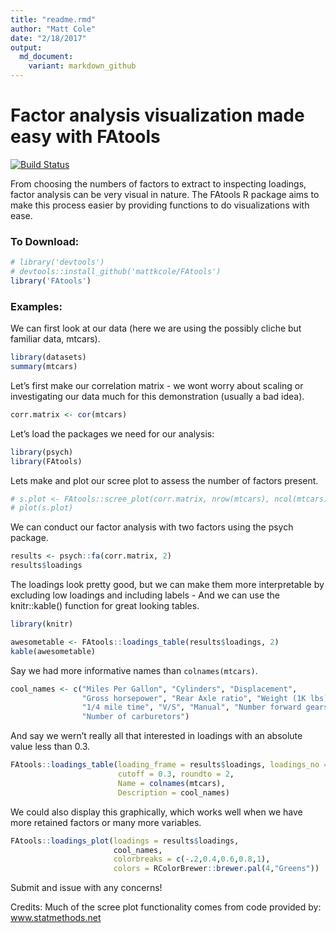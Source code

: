 ```yaml
---
title: "readme.rmd"
author: "Matt Cole"
date: "2/18/2017"
output:
  md_document:
    variant: markdown_github
---
```

Factor analysis visualization made easy with FAtools
=================
[![Build Status](https://travis-ci.org/mattkcole/FAtools.svg?branch=master)](https://travis-ci.org/mattkcole/FAtools)


From choosing the numbers of factors to extract to inspecting loadings, factor analysis can be very visual in nature.
The FAtools R package aims to make this process easier by providing functions to do visualizations with ease.

### To Download:

```r
# library('devtools')
# devtools::install_github('mattkcole/FAtools')
library('FAtools')
```

### Examples:

We can first look at our data (here we are using the possibly cliche but familiar data, mtcars).
```r
library(datasets)
summary(mtcars)
```

Let's first make our correlation matrix - we wont worry about scaling or investigating our data much for this demonstration (usually a bad idea).
```r
corr.matrix <- cor(mtcars)
```

Let's load the packages we need for our analysis:
```r
library(psych)
library(FAtools)
```

Lets make and plot our scree plot to assess the number of factors present.
```r
# s.plot <- FAtools::scree_plot(corr.matrix, nrow(mtcars), ncol(mtcars))
# plot(s.plot)
```

We can conduct our factor analysis with two factors using the psych package.
```r
results <- psych::fa(corr.matrix, 2)
results$loadings
```


The loadings look pretty good, but we can make them more interpretable by excluding low loadings and including labels - And we can use the knitr::kable() function for great looking tables.

```r
library(knitr)
```

```r
awesometable <- FAtools::loadings_table(results$loadings, 2)
kable(awesometable)
```

Say we had more informative names than `colnames(mtcars)`.

```r
cool_names <- c("Miles Per Gallon", "Cylinders", "Displacement",
                "Gross horsepower", "Rear Axle ratio", "Weight (1K lbs)",
                "1/4 mile time", "V/S", "Manual", "Number forward gears",
                "Number of carburetors")
```

And say we wern't really all that interested in loadings with an absolute value less than 0.3. 

```r
FAtools::loadings_table(loading_frame = results$loadings, loadings_no = 2,
                        cutoff = 0.3, roundto = 2,
                        Name = colnames(mtcars), 
                        Description = cool_names)
```


We could also display this graphically, which works well when we have more retained factors or many more variables.

```r
FAtools::loadings_plot(loadings = results$loadings,
                       cool_names,
                       colorbreaks = c(-.2,0.4,0.6,0.8,1),
                       colors = RColorBrewer::brewer.pal(4,"Greens"))
```


Submit and issue with any concerns! 



Credits:
Much of the scree plot functionality comes from code provided by:
[www.statmethods.net](http://www.statmethods.net/advstats/factor.html)

